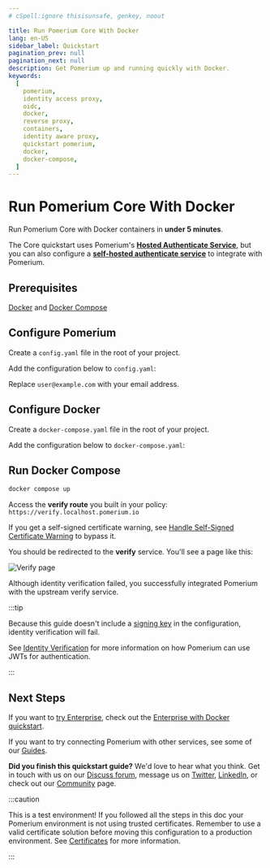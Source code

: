 ```yaml
---
# cSpell:ignore thisisunsafe, genkey, noout

title: Run Pomerium Core With Docker
lang: en-US
sidebar_label: Quickstart
pagination_prev: null
pagination_next: null
description: Get Pomerium up and running quickly with Docker.
keywords:
  [
    pomerium,
    identity access proxy,
    oidc,
    docker,
    reverse proxy,
    containers,
    identity aware proxy,
    quickstart pomerium,
    docker,
    docker-compose,
  ]
---
```



# Run Pomerium Core With Docker

Run Pomerium Core with Docker containers in **under 5 minutes**.

The Core quickstart uses Pomerium's [**Hosted Authenticate Service**](/docs/capabilities/hosted-authenticate-service), but you can also configure a [**self-hosted authenticate service**](/docs/capabilities/self-hosted-authenticate-service) to integrate with Pomerium.

## Prerequisites

[Docker] and [Docker Compose]

## Configure Pomerium

Create a `config.yaml` file in the root of your project.

Add the configuration below to `config.yaml`:

<ConfigDocker />

Replace `user@example.com` with your email address.

## Configure Docker

Create a `docker-compose.yaml` file in the root of your project.

Add the configuration below to `docker-compose.yaml`:

<DockerCompose />

## Run Docker Compose

```bash
docker compose up
```

Access the **verify route** you built in your policy: `https://verify.localhost.pomerium.io`

If you get a self-signed certificate warning, see [Handle Self-Signed Certificate Warning](/docs/troubleshooting/miscellaneous#handle-self-signed-certificate-warning) to bypass it.

You should be redirected to the **verify** service. You'll see a page like this:

![Verify page](./img/quickstart/verify-service.png)

Although identity verification failed, you successfully integrated Pomerium with the upstream verify service.

:::tip

Because this guide doesn't include a [signing key](/docs/reference/signing-key) in the configuration, identity verification will fail.

See [Identity Verification](/docs/capabilities/getting-users-identity) for more information on how Pomerium can use JWTs for authentication.

:::

## Next Steps

If you want to [try Enterprise](https://www.pomerium.com/enterprise-sales/), check out the [Enterprise with Docker quickstart](/docs/deploy/enterprise/quickstart).

If you want to try connecting Pomerium with other services, see some of our [Guides](/docs/guides).

**Did you finish this quickstart guide?** We'd love to hear what you think. Get in touch with us on our [Discuss forum](https://discuss.pomerium.com/), message us on [Twitter](https://twitter.com/pomerium_io), [LinkedIn](https://www.linkedin.com/company/pomerium-inc), or check out our [Community](https://www.pomerium.com/docs/community) page.

:::caution

This is a test environment! If you followed all the steps in this doc your Pomerium environment is not using trusted certificates. Remember to use a valid certificate solution before moving this configuration to a production environment. See [Certificates](/docs/concepts/certificates) for more information.

:::

[configuration file]: /docs/reference
[container images]: https://hub.docker.com/r/pomerium/pomerium
[docker]: https://docs.docker.com/install/
[docker compose]: https://docs.docker.com/compose/install/

